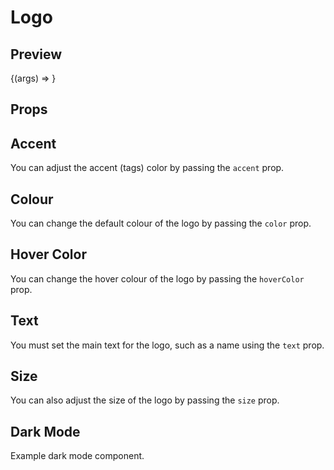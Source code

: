 

<Meta title="Components/Atoms/Logo" component={Logo} />

# Logo

## Preview

<Canvas>
  <Story
    name="Basic"
    args={{
      accent: "blue-500",
      color: "blue-500",
      hoverColor: "yellow-500",
      text: "dtro-devuk",
      fontFamily: "Grandstander-VariableFont",
    }}
  >
    {(args) => <Logo {...args} />}
  </Story>
</Canvas>

## Props

<ArgsTable of={Logo} />

## Accent

You can adjust the accent (tags) color by passing the `accent` prop.

<Canvas>
  <Story name="Accent Colour">
    <div>
      <Logo
        accent="gray-500"
        color="blue-500"
        text="dtro-devuk"
        hoverColor="blue-500"
      />
      <Logo
        accent="gray-500"
        color="black"
        text="dtro-devuk"
        hoverColor="blue-500"
      />
    </div>
  </Story>
</Canvas>

## Colour

You can change the default colour of the logo by passing the `color` prop.

<Canvas>
  <Story name="Main Text Colour">
    <div>
      <Logo
        accent="gray-500"
        color="gray-500"
        text="dtro-devuk"
        hoverColor="blue-500"
      />
      <Logo
        accent="gray-500"
        color="blue-500"
        text="dtro-devuk"
        hoverColor="blue-500"
      />
    </div>
  </Story>
</Canvas>

## Hover Color

You can change the hover colour of the logo by passing the `hoverColor` prop.

<Canvas>
  <Story name="Hover Colour">
    <div>
      <Logo
        accent="gray-500"
        color="gray-500"
        text="dtro-devuk"
        hoverColor="blue-500"
      />
      <Logo
        accent="gray-500"
        color="gray-500"
        text="dtro-devuk"
        hoverColor="gray-500"
      />
    </div>
  </Story>
</Canvas>

## Text

You must set the main text for the logo, such as a name using the `text` prop.

<Canvas>
  <Story name="Main Text">
    <div>
      <Logo text="dtro-devuk" />
      <Logo text="John Smith" />
      <Logo text="xyz.io" />
      <Logo text="Random" />
    </div>
  </Story>
</Canvas>

## Size

You can also adjust the size of the logo by passing the `size` prop.

<Canvas>
  <Story name="Text Size">
    <div>
      <Logo accent="gray-700" size="xs" text="dtro-devuk" />
      <Logo accent="gray-700" size="sm" text="dtro-devuk" />
      <Logo accent="gray-700" size="lg" text="dtro-devuk" />
      <Logo accent="gray-700" size="xl" text="dtro-devuk" />
      <Logo accent="gray-700" size="2xl" text="dtro-devuk" />
      <Logo accent="gray-700" size="3xl" text="dtro-devuk" />
      <Logo accent="gray-700" size="4xl" text="dtro-devuk" />
    </div>
  </Story>
</Canvas>

## Dark Mode

Example dark mode component.

<Canvas>
  <Story name="Dark Mode">
    <div class={`bg-$Theme.dark.background} p-5`}>
      <Logo
        accent="gray-500"
        color={Theme.dark.text}
        hoverColor={Theme.colors.primary}
        text="dtro-devuk"
      />
    </div>
  </Story>
</Canvas>
